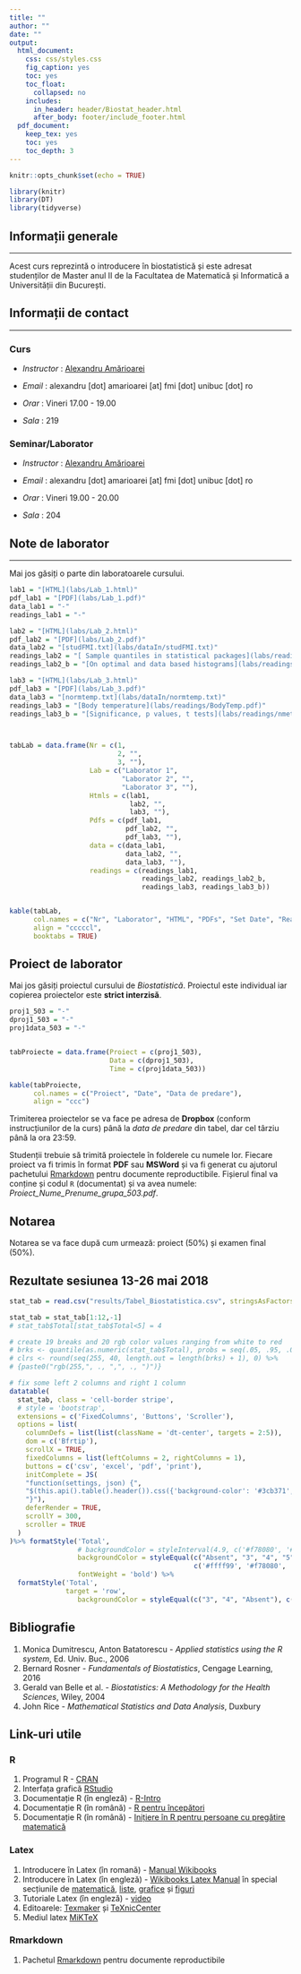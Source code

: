 ```yaml
---
title: ""
author: ""
date: ""
output:
  html_document:
    css: css/styles.css
    fig_caption: yes
    toc: yes
    toc_float:
      collapsed: no
    includes:
      in_header: header/Biostat_header.html
      after_body: footer/include_footer.html
  pdf_document:
    keep_tex: yes
    toc: yes
    toc_depth: 3
---
```


<script>
$(document).ready(function ()  {

    // move toc-ignore selectors from section div to header
    $('div.section.toc-ignore')
        .removeClass('toc-ignore')
        .children('h1,h2,h3,h4,h5').addClass('toc-ignore');

    // establish options
    var options = {
      selectors: "h1,h2,h3",
      theme: "bootstrap3",
      context: '.toc-content',
      hashGenerator: function (text) {
        return text.replace(/[.\\/?&!#<>]/g, '').replace(/\s/g, '_').toLowerCase();
      },
      ignoreSelector: ".toc-ignore",
      scrollTo: 155
    };
    options.showAndHide = false;
    options.smoothScroll = true;

    // tocify
    var toc = $("#TOC").tocify(options).data("toc-tocify");
});
</script>

<script type="text/javascript">
	$(document).ready(function(){
		$("#myModal").modal('show');
	});
</script>

```r
knitr::opts_chunk$set(echo = TRUE)
```

```r
library(knitr)
library(DT)
library(tidyverse)
```

## Informații generale
***

Acest curs reprezintă o introducere în biostatistică și este adresat studenților de Master anul II de la Facultatea de Matematică și Informatică a Universității din București.  

## Informații de contact 
***

### Curs 

 *  _Instructor_ : [Alexandru Amărioarei](https://alexamarioarei.github.io/)

 *  _Email_ : alexandru [dot] amarioarei [at] fmi [dot] unibuc [dot] ro

 *  _Orar_ : Vineri 17.00 - 19.00

 *  _Sala_ : 219


### Seminar/Laborator

 *  _Instructor_ : [Alexandru Amărioarei](https://alexamarioarei.github.io/)

 *  _Email_ : alexandru [dot] amarioarei [at] fmi [dot] unibuc [dot] ro
 
 *  _Orar_ : Vineri 19.00 - 20.00

 *  _Sala_ : 204
 
## Note de laborator 
***

Mai jos găsiți o parte din laboratoarele cursului. 


```r
lab1 = "[HTML](labs/Lab_1.html)"
pdf_lab1 = "[PDF](labs/Lab_1.pdf)"
data_lab1 = "-"
readings_lab1 = "-"

lab2 = "[HTML](labs/Lab_2.html)"
pdf_lab2 = "[PDF](labs/Lab_2.pdf)"
data_lab2 = "[studFMI.txt](labs/dataIn/studFMI.txt)"
readings_lab2 = "[ Sample quantiles in statistical packages](labs/readings/Sample Quantiles.pdf)"
readings_lab2_b = "[On optimal and data based histograms](labs/readings/histo-bin-size-scott.pdf)"

lab3 = "[HTML](labs/Lab_3.html)"
pdf_lab3 = "[PDF](labs/Lab_3.pdf)"
data_lab3 = "[normtemp.txt](labs/dataIn/normtemp.txt)"
readings_lab3 = "[Body temperature](labs/readings/BodyTemp.pdf)"
readings_lab3_b = "[Significance, p values, t tests](labs/readings/nmeth.2698.pdf)"



tabLab = data.frame(Nr = c(1, 
                           2, "",
                           3, ""),
                    Lab = c("Laborator 1", 
                            "Laborator 2", "", 
                            "Laborator 3", ""),
                    Htmls = c(lab1, 
                              lab2, "", 
                              lab3, ""),
                    Pdfs = c(pdf_lab1, 
                             pdf_lab2, "", 
                             pdf_lab3, ""),
                    data = c(data_lab1, 
                             data_lab2, "", 
                             data_lab3, ""), 
                    readings = c(readings_lab1, 
                                 readings_lab2, readings_lab2_b,
                                 readings_lab3, readings_lab3_b))


kable(tabLab, 
      col.names = c("Nr", "Laborator", "HTML", "PDFs", "Set Date", "Readings"),
      align = "cccccl", 
      booktabs = TRUE)
```

## Proiect de laborator

Mai jos găsiți proiectul cursului de *Biostatistică*. Proiectul este individual iar copierea proiectelor este __strict interzisă__.

```r
proj1_503 = "-"
dproj1_503 = "-"
proj1data_503 = "-"


tabProiecte = data.frame(Proiect = c(proj1_503), 
                         Data = c(dproj1_503), 
                         Time = c(proj1data_503))

kable(tabProiecte, 
      col.names = c("Proiect", "Date", "Data de predare"),
      align = "ccc")
```

Trimiterea proiectelor se va face pe adresa de **Dropbox** (conform instrucțiunilor de la curs) până la *data de predare* din tabel, dar cel târziu până la ora 23:59. 

Studenții trebuie să trimită proiectele în folderele cu numele lor. Fiecare proiect va fi trimis în format **PDF** sau **MSWord** și va fi generat cu ajutorul pachetului [Rmarkdown](http://rmarkdown.rstudio.com/index.html) pentru documente reproductibile. Fișierul final va conține și codul `R` (documentat) și va avea numele: *Proiect_Nume_Prenume_grupa_503.pdf*.

## Notarea

Notarea se va face după cum urmează: proiect (50%) și examen final (50%).

## Rezultate sesiunea 13-26 mai 2018


```r
stat_tab = read.csv("results/Tabel_Biostatistica.csv", stringsAsFactors = FALSE)

stat_tab = stat_tab[1:12,-1]
# stat_tab$Total[stat_tab$Total<5] = 4

# create 19 breaks and 20 rgb color values ranging from white to red
# brks <- quantile(as.numeric(stat_tab$Total), probs = seq(.05, .95, .05), na.rm = TRUE)
# clrs <- round(seq(255, 40, length.out = length(brks) + 1), 0) %>%
# {paste0("rgb(255,", ., ",", ., ")")}

# fix some left 2 columns and right 1 column
datatable(
  stat_tab, class = 'cell-border stripe',
  # style = 'bootstrap',
  extensions = c('FixedColumns', 'Buttons', 'Scroller'),
  options = list(
    columnDefs = list(list(className = 'dt-center', targets = 2:5)),
    dom = c('Bfrtip'),
    scrollX = TRUE,
    fixedColumns = list(leftColumns = 2, rightColumns = 1),
    buttons = c('csv', 'excel', 'pdf', 'print'),
    initComplete = JS(
    "function(settings, json) {",
    "$(this.api().table().header()).css({'background-color': '#3cb371', 'color': '#fff'});",
    "}"),
    deferRender = TRUE,
    scrollY = 300,
    scroller = TRUE
  )
)%>% formatStyle('Total', 
                 # backgroundColor = styleInterval(4.9, c('#f78080', '#60cbf2')),
                 backgroundColor = styleEqual(c("Absent", "3", "4", "5", "6", "7", "8", "9", "10"), 
                                              c('#ffff99', '#f78080', '#f78080', '#60cbf2', '#60cbf2', '#60cbf2', '#60cbf2', '#60cbf2', '#60cbf2')),
                 fontWeight = 'bold') %>%
  formatStyle('Total', 
              target = 'row',
                 backgroundColor = styleEqual(c("3", "4", "Absent"), c('#f78080', '#f78080', '#ffff99')))
```


## Bibliografie

  1. Monica Dumitrescu, Anton Batatorescu - *Applied statistics using the R system*, Ed. Univ. Buc., 2006
  2. Bernard Rosner - *Fundamentals of Biostatistics*, Cengage Learning, 2016
  3. Gerald van Belle et al. - *Biostatistics: A Methodology for the Health Sciences*, Wiley, 2004
  4. John Rice - *Mathematical Statistics and Data Analysis*, Duxbury
  

## Link-uri utile

### R
  1. Programul R - [CRAN](https://cran.r-project.org/)
  2. Interfața grafică [RStudio](https://www.rstudio.com/)
  3. Documentație R (în engleză) - [R-Intro](https://cran.r-project.org/doc/manuals/r-release/R-intro.pdf)
  4. Documentație R (în română) - [R pentru începători ](ftp://cran.r-project.org/pub/R/doc/contrib/Paradis-rdebuts_RO.pdf)
  5. Documentație R (în română) - [Inițiere în R pentru persoane cu pregătire matematică ](http://www.edumanager.ro/community/documente/initiere_in_r.pdf)
  
### Latex
  1. Introducere în Latex (în romană) - [Manual Wikibooks](https://ro.wikibooks.org/wiki/LaTeX_(carte))
  2. Introducere în Latex (în engleză) - [Wikibooks Latex Manual](https://en.wikibooks.org/wiki/LaTeX) în special secțiunile de [matematică](https://en.wikibooks.org/wiki/LaTeX/Mathematics), [liste](https://en.wikibooks.org/wiki/LaTeX/List_Structures), [grafice](https://en.wikibooks.org/wiki/LaTeX/Importing_Graphics) și [figuri](https://en.wikibooks.org/wiki/LaTeX/Floats,_Figures_and_Captions)
  3. Tutoriale Latex (în engleză) - [video](https://www.youtube.com/playlist?list=PLDD406480D35CE390)
  4. Editoarele: [Texmaker](http://www.xm1math.net/texmaker/download.html) și [TeXnicCenter](http://www.texniccenter.org/) 
  5. Mediul latex [MiKTeX](https://miktex.org/)

### Rmarkdown
  1. Pachetul [Rmarkdown](http://rmarkdown.rstudio.com/index.html) pentru documente reproductibile

